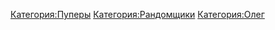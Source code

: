 {{Инфобокс для пуперов
|title2=Ainutorendru
|другие_ники=
|image3=[[Файл:Ainutorendru.jpg|thumb]]
|caption3=
|сферы_творчества=
|год_начала=
|image4=
|caption4=
|имя_фамилия=
|дата_рождения=
|место_проживания=
|ссылки=[https://www.youtube.com/user/Ainutorendru канал]
}}
[[Категория:Пуперы]]
[[Категория:Рандомщики]]
[[Категория:Олег]]